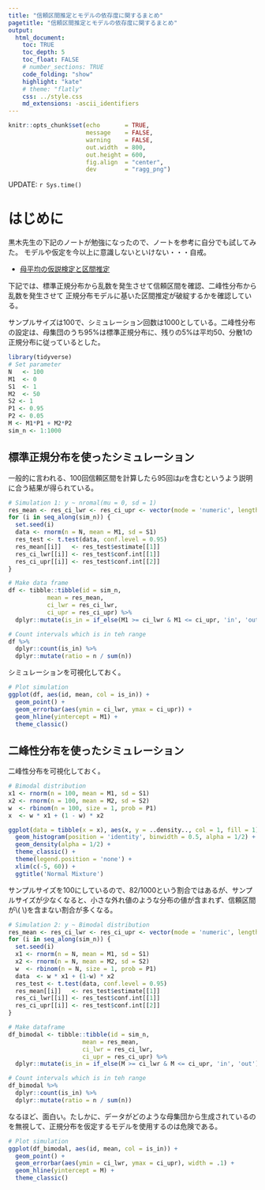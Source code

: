 ```yaml
---
title: "信頼区間推定とモデルの依存度に関するまとめ"
pagetitle: "信頼区間推定とモデルの依存度に関するまとめ"
output:
  html_document:
    toc: TRUE
    toc_depth: 5
    toc_float: FALSE
    # number_sections: TRUE
    code_folding: "show"
    highlight: "kate"
    # theme: "flatly"
    css: ../style.css
    md_extensions: -ascii_identifiers
---
```


```r
knitr::opts_chunk$set(echo       = TRUE,
                      message    = FALSE,
                      warning    = FALSE,
                      out.width  = 800,
                      out.height = 600,
                      fig.align  = "center",
                      dev        = "ragg_png")
```

<div class="update-right">
UPDATE: `r Sys.time()`
</div>

# はじめに
黒木先生の下記のノートが勉強になったので、ノートを参考に自分でも試してみた。
モデルや仮定を今以上に意識しないといけない・・・自戒。

- [母平均の仮説検定と区間推定](https://nbviewer.jupyter.org/github/genkuroki/Statistics/blob/master/Hypothesis%20test%20and%20interval%20estimation%20for%20population%20mean.ipynb#%E6%AF%8D%E5%B9%B3%E5%9D%87%E3%81%AE%E4%BF%A1%E9%A0%BC%E5%8C%BA%E9%96%93)

下記では、標準正規分布から乱数を発生させて信頼区間を確認、二峰性分布から乱数を発生させて 正規分布モデルに基いた区間推定が破綻するかを確認している。

サンプルサイズは100で、シミュレーション回数は1000としている。二峰性分布の設定は、母集団のうち95%は標準正規分布に、残りの5%は平均50、分散1の正規分布に従っているとした。

```r
library(tidyverse)
# Set parameter
N   <- 100
M1  <- 0
S1  <- 1
M2  <- 50
S2 <- 1
P1 <- 0.95
P2 <- 0.05
M <- M1*P1 + M2*P2
sim_n <- 1:1000
```

## 標準正規分布を使ったシミュレーション
一般的に言われる、100回信頼区間を計算したら95回は$\mu$を含むというよう説明に合う結果が得られている。

```r
# Simulation 1: y ~ nromal(mu = 0, sd = 1)
res_mean <- res_ci_lwr <- res_ci_upr <- vector(mode = 'numeric', length = length(sim_n))
for (i in seq_along(sim_n)) {
  set.seed(i)
  data <- rnorm(n = N, mean = M1, sd = S1)
  res_test <- t.test(data, conf.level = 0.95)
  res_mean[[i]]   <- res_test$estimate[[1]]
  res_ci_lwr[[i]] <- res_test$conf.int[[1]]
  res_ci_upr[[i]] <- res_test$conf.int[[2]]
}

# Make data frame
df <- tibble::tibble(id = sim_n,
           mean = res_mean,
           ci_lwr = res_ci_lwr,
           ci_upr = res_ci_upr) %>% 
  dplyr::mutate(is_in = if_else(M1 >= ci_lwr & M1 <= ci_upr, 'in', 'out'))

# Count intervals which is in teh range
df %>% 
  dplyr::count(is_in) %>%
  dplyr::mutate(ratio = n / sum(n))
```

シミュレーションを可視化しておく。

```r
# Plot simulation
ggplot(df, aes(id, mean, col = is_in)) + 
  geom_point() + 
  geom_errorbar(aes(ymin = ci_lwr, ymax = ci_upr)) + 
  geom_hline(yintercept = M1) +
  theme_classic()
```


## 二峰性分布を使ったシミュレーション
二峰性分布を可視化しておく。

```r
# Bimodal distribution
x1 <- rnorm(n = 100, mean = M1, sd = S1)
x2 <- rnorm(n = 100, mean = M2, sd = S2)
w  <- rbinom(n = 100, size = 1, prob = P1)
x  <- w * x1 + (1 - w) * x2

ggplot(data = tibble(x = x), aes(x, y = ..density.., col = 1, fill = 1)) + 
  geom_histogram(position = 'identity', binwidth = 0.5, alpha = 1/2) + 
  geom_density(alpha = 1/2) + 
  theme_classic() +
  theme(legend.position = 'none') +
  xlim(c(-5, 60)) + 
  ggtitle('Normal Mixture')
```


サンプルサイズを100にしているので、82/1000という割合ではあるが、サンプルサイズが少なくなると、小さな外れ値のような分布の値が含まれず、信頼区間が\\( \mu \\)を含まない割合が多くなる。

```r
# Simulation 2: y ~ Bimodal distribution
res_mean <- res_ci_lwr <- res_ci_upr <- vector(mode = 'numeric', length = length(sim_n))
for (i in seq_along(sim_n)) {
  set.seed(i)
  x1 <- rnorm(n = N, mean = M1, sd = S1)
  x2 <- rnorm(n = N, mean = M2, sd = S2)
  w  <- rbinom(n = N, size = 1, prob = P1)
  data  <- w * x1 + (1-w) * x2
  res_test <- t.test(data, conf.level = 0.95)
  res_mean[[i]]   <- res_test$estimate[[1]]
  res_ci_lwr[[i]] <- res_test$conf.int[[1]]
  res_ci_upr[[i]] <- res_test$conf.int[[2]]
}

# Make dataframe
df_bimodal <- tibble::tibble(id = sim_n,
                     mean = res_mean,
                     ci_lwr = res_ci_lwr,
                     ci_upr = res_ci_upr) %>% 
  dplyr::mutate(is_in = if_else(M >= ci_lwr & M <= ci_upr, 'in', 'out'))

# Count intervals which is in teh range
df_bimodal %>% 
  dplyr::count(is_in) %>%
  dplyr::mutate(ratio = n / sum(n))

```

なるほど、面白い。たしかに、データがどのような母集団から生成されているのを無視して、正規分布を仮定するモデルを使用するのは危険である。

```r
# Plot simulation
ggplot(df_bimodal, aes(id, mean, col = is_in)) + 
  geom_point() + 
  geom_errorbar(aes(ymin = ci_lwr, ymax = ci_upr), width = .1) + 
  geom_hline(yintercept = M) +
  theme_classic()
```
